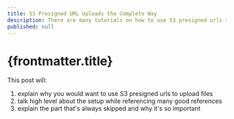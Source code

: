 ```yaml
---
title: S3 Presigned URL Uploads the Complete Way
description: There are many tutorials on how to use S3 presigned urls to upload files via React and Node but many skip the last step, performing an action with the file once uploaded.
published: null
---
```


# {frontmatter.title}

This post will:

1. explain why you would want to use S3 presigned urls to upload files
1. talk high level about the setup while referencing many good references
1. explain the part that's always skipped and why it's so important
